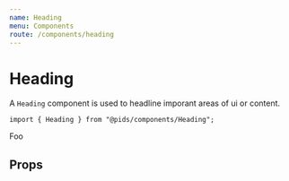 ```yaml
---
name: Heading
menu: Components
route: /components/heading
---
```



# Heading

A `Heading` component is used to headline imporant areas of ui or content.

```
import { Heading } from "@pids/components/Heading";
```

<Playground>
  <Heading>Foo</Heading>
</Playground>

## Props

<Props of={Heading} />
